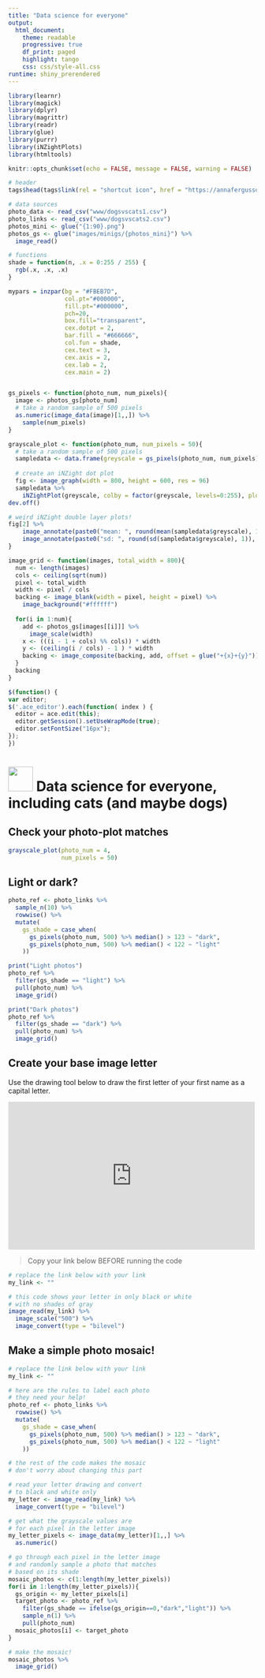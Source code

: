 ---
title: "Data science for everyone"
output:
  html_document:
    theme: readable
    progressive: true
    df_print: paged
    highlight: tango
    css: css/style-all.css
runtime: shiny_prerendered
---

```{r setup, include=FALSE}
library(learnr)
library(magick)
library(dplyr)
library(magrittr)
library(readr)
library(glue)
library(purrr)
library(iNZightPlots)
library(htmltools)

knitr::opts_chunk$set(echo = FALSE, message = FALSE, warning = FALSE)

# header
tags$head(tags$link(rel = "shortcut icon", href = "https://annafergusson.com/logo.png"))

# data sources
photo_data <- read_csv("www/dogsvscats1.csv")
photo_links <- read_csv("www/dogsvscats2.csv")
photos_mini <- glue("{1:90}.png")
photos_gs <- glue("images/minigs/{photos_mini}") %>%
  image_read()

# functions
shade = function(n, .x = 0:255 / 255) { 
  rgb(.x, .x, .x)
}

mypars = inzpar(bg = "#FBEB7D", 
                col.pt="#000000", 
                fill.pt="#000000", 
                pch=20, 
                box.fill="transparent", 
                cex.dotpt = 2, 
                bar.fill = "#666666", 
                col.fun = shade, 
                cex.text = 3, 
                cex.axis = 2, 
                cex.lab = 2,
                cex.main = 2)


gs_pixels <- function(photo_num, num_pixels){
  image <- photos_gs[photo_num]
  # take a random sample of 500 pixels
  as.numeric(image_data(image)[1,,]) %>%
    sample(num_pixels)
}

grayscale_plot <- function(photo_num, num_pixels = 50){
  # take a random sample of 500 pixels
  sampledata <- data.frame(greyscale = gs_pixels(photo_num, num_pixels))
  
  # create an iNZight dot plot
  fig <- image_graph(width = 800, height = 600, res = 96)
  sampledata %>%
    iNZightPlot(greyscale, colby = factor(greyscale, levels=0:255), plottype="dot", data=., inzpars = mypars, hide.legend = TRUE, boxplot = TRUE, xlim=c(0,255), main="Greyscale plot")
dev.off()

# weird iNZight double layer plots!
fig[2] %>%
    image_annotate(paste0("mean: ", round(mean(sampledata$greyscale), 1)), size = 20, color = "black", boxcolor = "grey", location = "+5+5") %>%
    image_annotate(paste0("sd: ", round(sd(sampledata$greyscale), 1)), size = 20, color = "black", boxcolor = "grey", location = "+5+45") 
}

image_grid <- function(images, total_width = 800){
  num <- length(images)
  cols <- ceiling(sqrt(num))
  pixel <- total_width
  width <- pixel / cols 
  backing <- image_blank(width = pixel, height = pixel) %>%
    image_background("#ffffff")
  
  for(i in 1:num){
    add <- photos_gs[images[[i]]] %>% 
      image_scale(width)
    x <- (((i - 1 + cols) %% cols)) * width
    y <- (ceiling(i / cols) - 1 ) * width
    backing <- image_composite(backing, add, offset = glue("+{x}+{y}"))
  }
  backing
}

```


```{js echo=FALSE}
$(function() {
var editor;
$('.ace_editor').each(function( index ) {
  editor = ace.edit(this);
  editor.getSession().setUseWrapMode(true);
  editor.setFontSize("16px");
});
})
```

# <img src='images/logo.png' width='50' /> Data science for everyone, including cats (and maybe dogs) {.tabset}

## Check your photo-plot matches

```{r check-plots, exercise=TRUE}
grayscale_plot(photo_num = 4, 
               num_pixels = 50)
```

## Light or dark?

```{r sort-photos, exercise=TRUE, exercise.lines=20}
photo_ref <- photo_links %>%
  sample_n(10) %>%
  rowwise() %>%
  mutate(
    gs_shade = case_when(
      gs_pixels(photo_num, 500) %>% median() > 123 ~ "dark",
      gs_pixels(photo_num, 500) %>% median() < 122 ~ "light"
    )) 

print("Light photos")
photo_ref %>%
  filter(gs_shade == "light") %>%
  pull(photo_num) %>%
  image_grid()

print("Dark photos")
photo_ref %>%
  filter(gs_shade == "dark") %>%
  pull(photo_num) %>%
  image_grid()
```

## Create your base image letter

Use the drawing tool below to draw the first letter of your first name as a capital letter. 

<iframe id='drawing' src="https://script.google.com/a/aucklanduni.ac.nz/macros/s/AKfycbxLsrTYirZdR6O5kSIdSsah9FzirzCJLzPwQK0G/exec" frameborder="0" width="500" height="300" allowfullscreen="true" mozallowfullscreen="true" webkitallowfullscreen="true"></iframe>

> Copy your link below BEFORE running the code

```{r my-letter, exercise=TRUE, , exercise.lines=8}
# replace the link below with your link
my_link <- ""

# this code shows your letter in only black or white
# with no shades of gray
image_read(my_link) %>%
  image_scale("500") %>%
  image_convert(type = "bilevel")
```

## Make a simple photo mosaic!

```{r letter-mosaic, exercise=TRUE, exercise.timelimit = 180, exercise.diagnostics=FALSE, exercise.lines=13}
# replace the link below with your link
my_link <- ""

# here are the rules to label each photo
# they need your help!
photo_ref <- photo_links %>%
  rowwise() %>%
  mutate(
    gs_shade = case_when(
      gs_pixels(photo_num, 500) %>% median() > 123 ~ "dark",
      gs_pixels(photo_num, 500) %>% median() < 122 ~ "light"
    )) 

# the rest of the code makes the mosaic
# don't worry about changing this part

# read your letter drawing and convert
# to black and white only
my_letter <- image_read(my_link) %>%
  image_convert(type = "bilevel")

# get what the grayscale values are 
# for each pixel in the letter image
my_letter_pixels <- image_data(my_letter)[1,,] %>%
  as.numeric()

# go through each pixel in the letter image
# and randomly sample a photo that matches
# based on its shade
mosaic_photos <- c(1:length(my_letter_pixels))
for(i in 1:length(my_letter_pixels)){  
  gs_origin <- my_letter_pixels[i]
  target_photo <- photo_ref %>%
    filter(gs_shade == ifelse(gs_origin==0,"dark","light")) %>%
    sample_n(1) %>%
    pull(photo_num)
  mosaic_photos[i] <- target_photo
}

# make the mosaic!
mosaic_photos %>%
  image_grid()
```